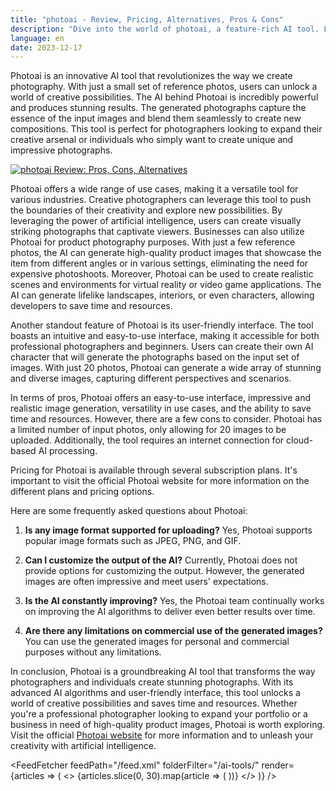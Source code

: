```yaml
---
title: "photoai - Review, Pricing, Alternatives, Pros & Cons"
description: "Dive into the world of photoai, a feature-rich AI tool. Learn about its features, pricing, and how it's making an impact. Don't miss out!"
language: en
date: 2023-12-17
---
```

        
Photoai is an innovative AI tool that revolutionizes the way we create photography. With just a small set of reference photos, users can unlock a world of creative possibilities. The AI behind Photoai is incredibly powerful and produces stunning results. The generated photographs capture the essence of the input images and blend them seamlessly to create new compositions. This tool is perfect for photographers looking to expand their creative arsenal or individuals who simply want to create unique and impressive photographs.


<BlogHeader />


[![photoai Review: Pros, Cons, Alternatives](/ai-tools/photoai.png)](https://photoai.com/)



Photoai offers a wide range of use cases, making it a versatile tool for various industries. Creative photographers can leverage this tool to push the boundaries of their creativity and explore new possibilities. By leveraging the power of artificial intelligence, users can create visually striking photographs that captivate viewers. Businesses can also utilize Photoai for product photography purposes. With just a few reference photos, the AI can generate high-quality product images that showcase the item from different angles or in various settings, eliminating the need for expensive photoshoots. Moreover, Photoai can be used to create realistic scenes and environments for virtual reality or video game applications. The AI can generate lifelike landscapes, interiors, or even characters, allowing developers to save time and resources.

Another standout feature of Photoai is its user-friendly interface. The tool boasts an intuitive and easy-to-use interface, making it accessible for both professional photographers and beginners. Users can create their own AI character that will generate the photographs based on the input set of images. With just 20 photos, Photoai can generate a wide array of stunning and diverse images, capturing different perspectives and scenarios.

In terms of pros, Photoai offers an easy-to-use interface, impressive and realistic image generation, versatility in use cases, and the ability to save time and resources. However, there are a few cons to consider. Photoai has a limited number of input photos, only allowing for 20 images to be uploaded. Additionally, the tool requires an internet connection for cloud-based AI processing.

Pricing for Photoai is available through several subscription plans. It's important to visit the official Photoai website for more information on the different plans and pricing options.

Here are some frequently asked questions about Photoai:

1. **Is any image format supported for uploading?**
   Yes, Photoai supports popular image formats such as JPEG, PNG, and GIF.

2. **Can I customize the output of the AI?**
   Currently, Photoai does not provide options for customizing the output. However, the generated images are often impressive and meet users' expectations.

3. **Is the AI constantly improving?**
   Yes, the Photoai team continually works on improving the AI algorithms to deliver even better results over time.

4. **Are there any limitations on commercial use of the generated images?**
   You can use the generated images for personal and commercial purposes without any limitations.

In conclusion, Photoai is a groundbreaking AI tool that transforms the way photographers and individuals create stunning photographs. With its advanced AI algorithms and user-friendly interface, this tool unlocks a world of creative possibilities and saves time and resources. Whether you're a professional photographer looking to expand your portfolio or a business in need of high-quality product images, Photoai is worth exploring. Visit the official [Photoai website](https://photoai.com/) for more information and to unleash your creativity with artificial intelligence.


<AdComponent />


<FeedFetcher feedPath="/feed.xml" folderFilter="/ai-tools/" render={articles => (
    <>
        <Cards>
            {articles.slice(0, 30).map(article => (
                <Card key={article.link} title={article.title} href={article.link} />
            ))}
        </Cards>
    </>
)} />

